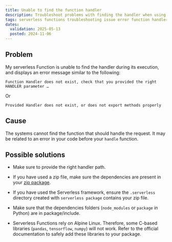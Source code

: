 ```yaml
---
title: Unable to find the function handler
description: Troubleshoot problems with finding the handler when using Scaleway Serverless Functions.
tags: serverless functions troubleshooting issue error function handler execution run cannot find
dates:
  validation: 2025-05-13
  posted: 2024-11-06
---
```


## Problem

My serverless Function is unable to find the handler during its execution, and displays an error message similar to the following:

```
Function Handler does not exist, check that you provided the right HANDLER parameter …
```

Or

```
Provided Handler does not exist, or does not export methods properly
```

## Cause

The systems cannot find the function that should handle the request. It may be related to an error in your code before your `handle` function.

## Possible solutions

- Make sure to provide the right handler path.

- If you have used a zip file, make sure the dependencies are present in your [zip package](/serverless-functions/how-to/package-function-dependencies-in-zip/).

- If you have used the Serverless framework, ensure the `.serverless` directory created with `serverless package` contains your zip file.

- Make sure that the dependencies folders (`node_modules` or `package` in Python) are in package/include.

- Serverless Functions rely on Alpine Linux. Therefore, some C-based libraries (`pandas`, `tensorflow`, `numpy`) will not work. Refer to the official documentation to safely add these libraries to your package.